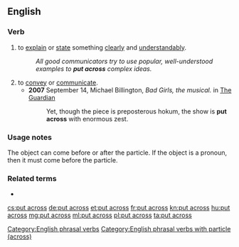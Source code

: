 ==English==

===Verb===
{{head|en|verb}}

# to [[explain]] or [[state]] something [[clearly]] and [[understandably]].
#: ''All good communicators try to use popular, well-understood examples to '''put across''' complex ideas.''
# to [[convey]] or [[communicate]].
#* '''2007''' September 14, Michael Billington, ''Bad Girls, the musical.'' in [[w:The Guardian|The Guardian]]
#*: Yet, though the piece is preposterous hokum, the show is '''put across''' with enormous zest.

===Usage notes===
The object can come before or after the particle. If the object is a pronoun, then it must come before the
particle.

===Related terms===
* {{l|en|put oneself across}}

[[Category:English phrasal verbs]]
[[Category:English phrasal verbs with particle (across)]]

[[cs:put across]]
[[de:put across]]
[[et:put across]]
[[fr:put across]]
[[kn:put across]]
[[hu:put across]]
[[mg:put across]]
[[ml:put across]]
[[pl:put across]]
[[ta:put across]]